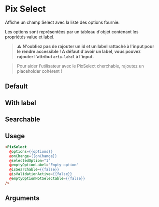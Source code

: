 
<Meta
  title='Form/Select'
  component='PixSelect'
  decorators={[centered]}
  argTypes={stories.argTypes}
/>

# Pix Select

Affiche un champ Select avec la liste des options fournie.

Les options sont représentées par un tableau d'objet contenant les propriétés value et label.

> **⚠️** __N'oubliez pas de rajouter un id et un label rattaché à l'input pour le rendre accessible !
A défaut d'avoir un label, vous pouvez rajouter l'attribut `aria-label` à l'input.__

> Pour aider l'utilisateur avec le PixSelect cherchable, rajoutez un placeholder cohérent !

## Default

<Canvas>
  <Story name="Select" story={stories.Default} height={100} />
</Canvas>

## With label

<Canvas>
  <Story story={stories.withLabel} height={100} />
</Canvas>

## Searchable

<Canvas>
  <Story name="SearchableSelect" story={stories.searchableSelect} height={110} />
</Canvas>

## Usage

```html
<PixSelect
  @options={{options}}
  @onChange={{onChange}}
  @selectedOption="1"
  @emptyOptionLabel="Empty option"
  @isSearchable={{false}}
  @isValidationActive={{false}}
  @emptyOptionNotSelectable={{false}}
/>
```

## Arguments

<ArgsTable story="Select" />

